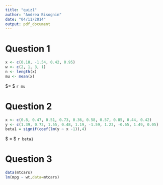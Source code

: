 ```yaml
---
title: "quiz1"
author: "Andrea Bisognin"
date: "04/11/2014"
output: pdf_document
---
```


# Question 1

```r
x <- c(0.18, -1.54, 0.42, 0.95)
w <- c(2, 1, 3, 1)
n <- length(x)
mu <- mean(x)
```

$\mu = $ `r mu` 

# Question 2
```r
x <- c(0.8, 0.47, 0.51, 0.73, 0.36, 0.58, 0.57, 0.85, 0.44, 0.42)
y <- c(1.39, 0.72, 1.55, 0.48, 1.19, -1.59, 1.23, -0.65, 1.49, 0.05)
beta1 = signif(coef(lm(y ~ x -1)),4)
```

$\hat{\beta^{1}} = $ `r beta1`

# Question 3
```r
data(mtcars)
lm(mpg ~ wt,data=mtcars)
```

